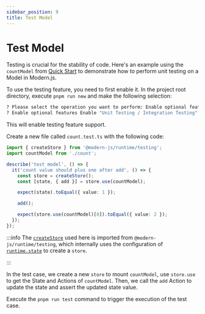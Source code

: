 ```yaml
---
sidebar_position: 9
title: Test Model
---
```

# Test Model

Testing is crucial for the stability of code. Here's an example using the `countModel` from [Quick Start](/guides/topic-detail/model/quick-start) to demonstrate how to perform unit testing on a Model in Modern.js.

To use the testing feature, you need to first enable it. In the project root directory, execute `pnpm run new` and make the following selection:

```bash
? Please select the operation you want to perform: Enable optional features
? Enable optional features Enable "Unit Testing / Integration Testing" feature
```

This will enable testing feature support.

Create a new file called `count.test.ts` with the following code:

```ts
import { createStore } from '@modern-js/runtime/testing';
import countModel from './count';

describe('test model', () => {
  it('count value should plus one after add', () => {
    const store = createStore();
    const [state, { add }] = store.use(countModel);

    expect(state).toEqual({ value: 1 });

    add();

    expect(store.use(countModel)[0]).toEqual({ value: 2 });
  });
});
```

:::info
The [`createStore`](/apis/app/runtime/model/create-store) used here is imported from `@modern-js/runtime/testing`, which internally uses the configuration of [`runtime.state`](/configure/app/runtime/state) to create a `store`.

:::

In the test case, we create a new `store` to mount `countModel`, use `store.use` to get the State and Actions of `countModel`. Then, we call the `add` Action to update the state and assert the updated state value.

Execute the `pnpm run test` command to trigger the execution of the test case.
